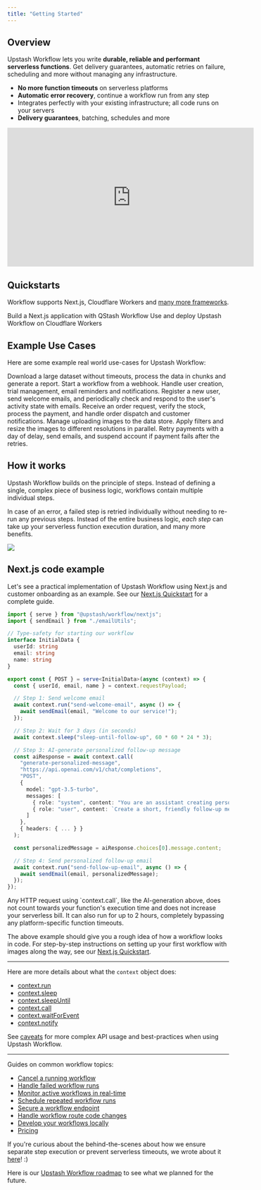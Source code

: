 ```yaml
---
title: "Getting Started"
---
```



## Overview

Upstash Workflow lets you write **durable, reliable and performant serverless functions**. Get delivery guarantees, automatic retries on failure, scheduling and more without managing any infrastructure.

- **No more function timeouts** on serverless platforms
- **Automatic error recovery**, continue a workflow run from any step
- Integrates perfectly with your existing infrastructure; all code runs on your servers
- **Delivery guarantees**, batching, schedules and more


<iframe
  width="560"
  height="315"
  src="https://www.youtube.com/embed/5As9tZMN3a8?rel=0&disablekb=1"
  title="YouTube video player"
  frameBorder="0"
  allow="accelerometer; fullscreen; clipboard-write; encrypted-media; gyroscope"
  allowFullScreen
></iframe>

## Quickstarts

Workflow supports Next.js, Cloudflare Workers and [many more frameworks](/workflow/quickstarts/platforms).

<CardGroup cols={2}>
  <Card
    title="Next.js"
    icon="node-js"
    href="/workflow/quickstarts/vercel-nextjs"
  >
    Build a Next.js application with QStash Workflow
  </Card>
  <Card
    title="Cloudflare Workers"
    icon="cloudflare"
    href="/workflow/quickstarts/cloudflare-workers"
  >
    Use and deploy Upstash Workflow on Cloudflare Workers
  </Card>
</CardGroup>

## Example Use Cases

Here are some example real world use-cases for Upstash Workflow:

<CardGroup cols={2}>
  <Card title="AI Data Processing" icon="sparkles" href="/workflow/examples/allInOne">
    Download a large dataset without timeouts, process the data in chunks and generate a report.
  </Card>
  <Card title="Authorization Webhook" icon="webhook" href="/workflow/examples/authWebhook">
    Start a workflow from a webhook. Handle user creation, trial management, email reminders and notifications.
  </Card>
  <Card title="Customer Onboarding" icon="user" href="/workflow/examples/customerOnboarding">
    Register a new user, send welcome emails, and periodically check and respond to the user's activity state with emails.
  </Card>
  <Card title="E-Commerce Order Fulfillment" icon="cart-flatbed-boxes" href="/workflow/examples/eCommerceOrderFulfillment">
    Receive an order request, verify the stock, process the payment, and handle order dispatch and customer notifications.
  </Card>
  <Card title="Image Processing" icon="image" href="/workflow/examples/imageProcessing">
    Manage uploading images to the data store. Apply filters and resize the images to different resolutions in parallel.
  </Card>
  <Card title="Retry Payments" icon="credit-card" href="/workflow/examples/paymentRetry">
    Retry payments with a day of delay, send emails, and suspend account if payment fails after the retries.
  </Card>
</CardGroup>

## How it works

Upstash Workflow builds on the principle of steps. Instead of defining a single, complex piece of business logic, workflows contain multiple individual steps.

In case of an error, a failed step is retried individually without needing to re-run any previous steps. Instead of the entire business logic, _each step_ can take up your serverless function execution duration, and many more benefits.

<Frame>
  <img src="/img/qstash-workflow/workflow-concept.png" />
</Frame>

## Next.js code example

Let's see a practical implementation of Upstash Workflow using Next.js and customer onboarding as an example. See our [Next.js Quickstart](/workflow/quickstarts/vercel-nextjs) for a complete guide.

```typescript api/workflow/route.ts
import { serve } from "@upstash/workflow/nextjs";
import { sendEmail } from "./emailUtils";

// Type-safety for starting our workflow
interface InitialData {
  userId: string
  email: string
  name: string
}

export const { POST } = serve<InitialData>(async (context) => {
  const { userId, email, name } = context.requestPayload;

  // Step 1: Send welcome email
  await context.run("send-welcome-email", async () => {
    await sendEmail(email, "Welcome to our service!");
  });

  // Step 2: Wait for 3 days (in seconds)
  await context.sleep("sleep-until-follow-up", 60 * 60 * 24 * 3);

  // Step 3: AI-generate personalized follow-up message
  const aiResponse = await context.call(
    "generate-personalized-message",
    "https://api.openai.com/v1/chat/completions",
    "POST",
    {
      model: "gpt-3.5-turbo",
      messages: [
        { role: "system", content: "You are an assistant creating personalized follow-up messages." },
        { role: "user", content: `Create a short, friendly follow-up message for ${name} who joined our service 3 days ago.` }
      ]
    },
    { headers: { ... } }
  );

  const personalizedMessage = aiResponse.choices[0].message.content;

  // Step 4: Send personalized follow-up email
  await context.run("send-follow-up-email", async () => {
    await sendEmail(email, personalizedMessage);
  });
});
```

<Tip>
  Any HTTP request using `context.call`, like the AI-generation above, does not
  count towards your function's execution time and does not increase your
  serverless bill. It can also run for up to 2 hours, completely bypassing any
  platform-specific function timeouts.
</Tip>

The above example should give you a rough idea of how a workflow looks in code. For step-by-step instructions on setting up your first workflow with images along the way, see our [Next.js Quickstart](/workflow/quickstarts/vercel-nextjs).

---

Here are more details about what the `context` object does:

- [context.run](/workflow/basics/context#context-run)
- [context.sleep](/workflow/basics/context#context-sleep)
- [context.sleepUntil](/workflow/basics/context#context-sleepuntil)
- [context.call](/workflow/basics/context#context-call)
- [context.waitForEvent](/workflow/basics/context#context-waitforevent)
- [context.notify](/workflow/basics/context#context-notify)

See [caveats](/workflow/basics/caveats) for more complex API usage and best-practices when using Upstash Workflow.

---

Guides on common workflow topics:

- [Cancel a running workflow](/workflow/howto/cancel)
- [Handle failed workflow runs](/workflow/howto/failures)
- [Monitor active workflows in real-time](/workflow/howto/failures)
- [Schedule repeated workflow runs](/workflow/howto/schedule)
- [Secure a workflow endpoint](/workflow/howto/security)
- [Handle workflow route code changes](/workflow/howto/changes)
- [Develop your workflows locally](/workflow/howto/local-development)
- [Pricing](/workflow/pricing)

If you're curious about the behind-the-scenes about how we ensure separate step execution or prevent serverless timeouts, we wrote about it [here](/workflow/how)! :)

Here is our [Upstash Workflow roadmap](/workflow/roadmap) to see what we planned for the future.
